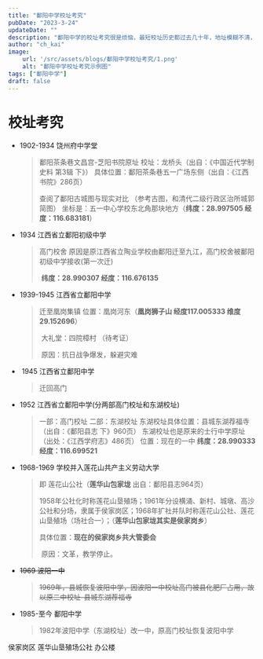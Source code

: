 ---
title: "鄱阳中学校址考究"
pubDate: "2023-3-24"
updateDate: ""
description: "鄱阳中学的校址考究很是烦恼，最短校址历史都过去几十年，地址模糊不清，花了大量时间考证才整理出来！"
author: "ch_kai"
image:
    url: '/src/assets/blogs/鄱阳中学校址考究/1.png'
    alt: "鄱阳中学校址考究示例图"
tags: ["鄱阳中学"]
draft: false
---


# 校址考究

+ 1902-1934 饶州府中学堂

  > 鄱阳茶条巷文昌宫-芝阳书院原址
  > 	校址：龙桥头（出自：《中国近代学制史料 第3辑 下》）
  > 		具体位置：鄱阳茶条巷五一广场东侧（出自：《江西书院》286页）
  >
  > 查阅了鄱阳古城图与现实对比 （参考古图，和清代二级行政区治所城郭简图）
  > 	坐标是：五一中心学校东北角那块地方（**纬度：28.997505 经度：116.683181**）

+ 1934 江西省立鄱阳初级中学

  > 高门校舍 
  > 		原因是原江西省立陶业学校由鄱阳迁至九江，高门校舍被鄱阳初级中学接收(第一次迁)
  >
  > ​		**纬度：28.990307 经度：116.676135**

+ 1939-1945 江西省立鄱阳中学

  > 迁至凰岗集镇
  > 	位置：凰岗河东（**凰岗狮子山 经度117.005333 维度29.152696**）
  >
  > ​	大礼堂：四院樟村 （待考证）
  >
  > ​	原因：抗日战争爆发，躲避灾难

+ ​	1945 江西省立鄱阳中学

  > 迁回高门
  
+ 1952 江西省立鄱阳中学(分两部高门校址和东湖校址)

  > 一部：高门校址
  > 	二部：东湖校址
  > 		东湖校址具体位置：县城东湖荐福寺（出自：《鄱阳县志 下》960页）
  > 		东湖校址也是原来的士行中学原址（出处：《江西学府志》486页）
  > 	位置：现在的一中  **纬度：28.990333  经度：116.699521**

+ 1968-1969 学校并入莲花山共产主义劳动大学

  > 即 莲花山公社（**莲华山包家垅** 出自：鄱阳县志964页）
  >
  > ​	1958年公社化时称莲花山垦殖场；1961年分设横涌、新村、城墩、高沙公社和分场，隶属于侯家岗区；1968年扩社并队时称莲花山公社、莲花山垦殖场（场社合一）；（**莲华山包家垅其实是侯家岗乡**）
  >
  > 具体位置：**现在的侯家岗乡共大管委会**
  >
  > ​	原因：文革，教学停止。

+  ~~1969 波阳一中~~

    > ~~1969年，县城恢复波阳中学，因波阳一中校址高门被县化肥厂占用，故以原二中校址-县城东湖荐福寺~~


+ 1985-至今 鄱阳中学

  > 1982年波阳中学（东湖校址）改一中，原高门校址恢复波阳中学

<ImageTip>
  <Picture  
    src={one} 
    alt="侯家岗区 莲华山垦殖场公社 办公楼"
    formats={['avif', 'webp']}
    slot={'image'}
    class={'c-image'}
  />
  <span slot="tip">侯家岗区 莲华山垦殖场公社 办公楼</span>
</ImageTip>